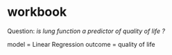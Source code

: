 
# workbook

Question: _is lung function a predictor of quality of life ?_

model = Linear Regression
outcome = quality of life

